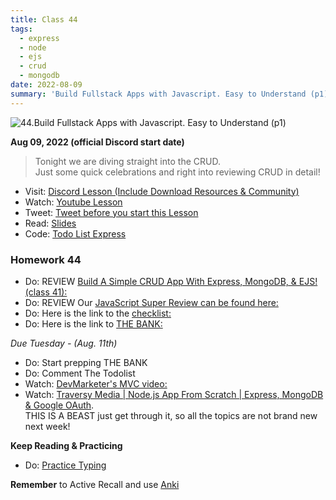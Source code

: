 ```yaml
---
title: Class 44
tags:
  - express
  - node
  - ejs
  - crud
  - mongodb
date: 2022-08-09
summary: 'Build Fullstack Apps with Javascript. Easy to Understand (p1)'
---
```


![44.Build Fullstack Apps with Javascript. Easy to Understand (p1)](https://cdn.hashnode.com/res/hashnode/image/upload/v1676723386751/gpQ7FYRTo.png?auto=compress)

**Aug 09, 2022 (official Discord start date)**

> Tonight we are diving straight into the CRUD. <br /> Just some quick celebrations and right into reviewing CRUD in detail!

- Visit: [Discord Lesson (Include Download Resources & Community)](https://discord.com/channels/735923219315425401/738891289071714388/1006675926404309063)
- Watch: [Youtube Lesson](https://youtu.be/jZ-kmmgi_d0)
- Tweet: [Tweet before you start this Lesson](https://twitter.com/leonnoel/status/1557117071565000704)
- Read: [Slides](https://slides.com/leonnoel/100devs2-todo-list-cohort-2)
- Code: [Todo List Express](https://github.com/100devs/todo-list-express)

### Homework 44

- Do: REVIEW [Build A Simple CRUD App With Express, MongoDB, & EJS! (class 41):](https://youtu.be/LHf_STV_rLE)
- Do: REVIEW Our [JavaScript Super Review can be found here:](https://youtu.be/1sRJYuaqoiI)
- Do: Here is the link to the [checklist:](https://docs.google.com/document/d/1L2vTX3qvLhoGHeG5cVD2ljCfRGr1uJ_Gf-hNZj9KzTg)
- Do: Here is the link to [THE BANK:](https://docs.google.com/document/d/1p7DhCsLOMMybYfePWLlD1-_8KU20zkBoArH4pnW1o3c)

_Due Tuesday - (Aug. 11th)_

- Do: Start prepping THE BANK
- Do: Comment The Todolist
- Watch: [DevMarketer's MVC video:](https://youtu.be/1IsL6g2ixak)
- Watch: [Traversy Media | Node.js App From Scratch | Express, MongoDB & Google OAuth](https://youtu.be/SBvmnHTQIPY). <br /> THIS IS A BEAST just get through it, so all the topics are not brand new next week!

**Keep Reading & Practicing**

- Do: [Practice Typing](https://www.keybr.com/)

**Remember** to Active Recall and use [Anki](https://apps.ankiweb.net/)

